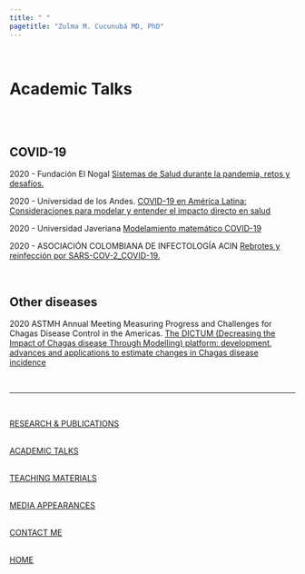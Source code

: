 ```yaml
---
title: " "
pagetitle: "Zulma M. Cucunubá MD, PhD"
---
```


<link rel="stylesheet" href="styles.css" type="text/css">
<link rel="stylesheet" href="academicicons/css/academicons.min.css"/>

<br />

# Academic Talks
<!-- !-- <img src="images/talks2.png" style="width:100%; border:0px solid"> --> 

<br />
<br />

## COVID-19

2020 - Fundación El Nogal [Sistemas de Salud durante la pandemia, retos y desafíos. ](https://multimedia.fundacionelnogal.org.co/es/videos?idv=27983)

2020 - Universidad de los Andes. [COVID-19 en América Latina: Consideraciones para modelar y entender el impacto directo en salud](https://www.youtube.com/watch?v=TwR0lQuAA8w&t=6s&ab_channel=DepartamentodeCienciasBiol%C3%B3gicasUniAndes)

2020 - Universidad Javeriana [Modelamiento matemático COVID-19](https://www.youtube.com/watch?v=8JH7YzG-gTw&ab_channel=ElEspectador)

2020 - ASOCIACIÓN COLOMBIANA DE INFECTOLOGÍA ACIN [Rebrotes y reinfección por SARS-COV-2_COVID-19. ](https://www.youtube.com/watch?v=szrexzt5tNg&ab_channel=ASOCIACI%C3%93NCOLOMBIANADEINFECTOLOG%C3%8DAACIN)

<br />

## Other diseases 

2020 ASTMH Annual Meeting Measuring Progress and Challenges for Chagas Disease Control in the Americas. [The DICTUM (Decreasing the Impact of Chagas disease Through Modelling) platform: development, advances and applications to estimate changes in Chagas disease incidence](https://www.abstractsonline.com/pp8/#!/9181/session/136)




<br />

***

<br />

[RESEARCH & PUBLICATIONS](http://zulmamcucunuba.org/res_publications.html) 
<br />

<br />
[ACADEMIC TALKS](http://zulmamcucunuba.org/talks.html) 
<br />

<br />
[TEACHING MATERIALS](http://zulmamcucunuba.org/teaching.html) 
<br />

<br />
[MEDIA APPEARANCES](http://zulmamcucunuba.org/media.html) 
<br />

<br />
[CONTACT ME](http://zulmamcucunuba.org/contact.html) 
<br />

<br />
[HOME](http://zulmamcucunuba.org/index.html) 
<br />


